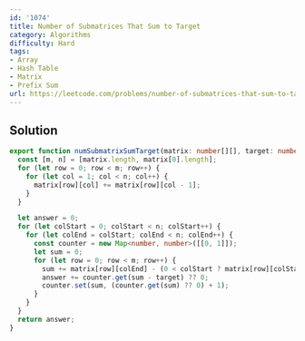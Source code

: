 ```yaml
---
id: '1074'
title: Number of Submatrices That Sum to Target
category: Algorithms
difficulty: Hard
tags:
- Array
- Hash Table
- Matrix
- Prefix Sum
url: https://leetcode.com/problems/number-of-submatrices-that-sum-to-target
---
```


## Solution

```typescript filename="solution.ts" copy
export function numSubmatrixSumTarget(matrix: number[][], target: number): number {
  const [m, n] = [matrix.length, matrix[0].length];
  for (let row = 0; row < m; row++) {
    for (let col = 1; col < n; col++) {
      matrix[row][col] += matrix[row][col - 1];
    }
  }

  let answer = 0;
  for (let colStart = 0; colStart < n; colStart++) {
    for (let colEnd = colStart; colEnd < n; colEnd++) {
      const counter = new Map<number, number>([[0, 1]]);
      let sum = 0;
      for (let row = 0; row < m; row++) {
        sum += matrix[row][colEnd] - (0 < colStart ? matrix[row][colStart - 1] : 0);
        answer += counter.get(sum - target) ?? 0;
        counter.set(sum, (counter.get(sum) ?? 0) + 1);
      }
    }
  }
  return answer;
}
```

